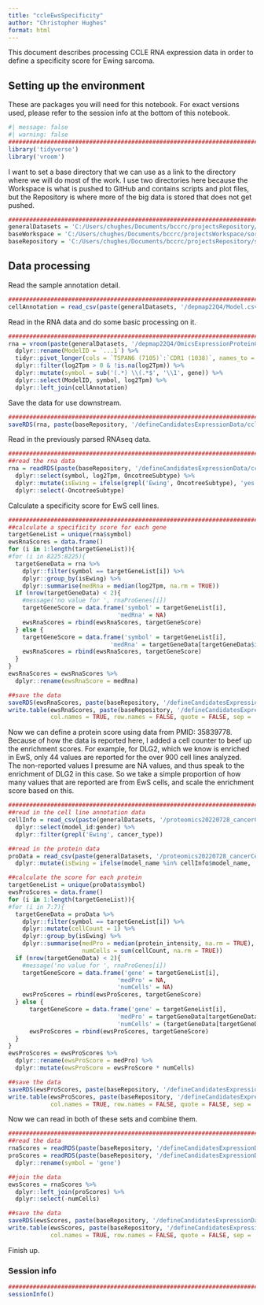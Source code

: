 ```yaml
---
title: "ccleEwsSpecificity"
author: "Christopher Hughes"
format: html
---
```


This document describes processing CCLE RNA expression data in order to define a specificity score for Ewing sarcoma. 

## Setting up the environment

These are packages you will need for this notebook. For exact versions used, please refer to the session info at the bottom of this notebook.

```r
#| message: false
#| warning: false
##########################################################################################
library('tidyverse')
library('vroom')
```

I want to set a base directory that we can use as a link to the directory where we will do most of the work. I use two directories here because the Workspace is what is pushed to GitHub and contains scripts and plot files, but the Repository is where more of the big data is stored that does not get pushed.

```r
##########################################################################################
generalDatasets = 'C:/Users/chughes/Documents/bccrc/projectsRepository/generalDatasets'
baseWorkspace = 'C:/Users/chughes/Documents/bccrc/projectsWorkspace/sorensenLab/relatedToEwsCrisprManuscript'
baseRepository = 'C:/Users/chughes/Documents/bccrc/projectsRepository/sorensenLab/relatedToEwsCrisprManuscript'
```

## Data processing

Read the sample annotation detail.

```r
##########################################################################################
cellAnnotation = read_csv(paste(generalDatasets, '/depmap22Q4/Model.csv', sep = ''), show_col_types = FALSE)
```

Read in the RNA data and do some basic processing on it.

```r
##########################################################################################
rna = vroom(paste(generalDatasets, '/depmap22Q4/OmicsExpressionProteinCodingGenesTPMLogp1.csv', sep = ''), show_col_types = FALSE) %>%
  dplyr::rename(ModelID = `...1`) %>% 
  tidyr::pivot_longer(cols = `TSPAN6 (7105)`:`CDR1 (1038)`, names_to = 'gene', values_to = 'log2Tpm') %>%
  dplyr::filter(log2Tpm > 0 & !is.na(log2Tpm)) %>%
  dplyr::mutate(symbol = sub('(.*) \\(.*$', '\\1', gene)) %>%
  dplyr::select(ModelID, symbol, log2Tpm) %>%
  dplyr::left_join(cellAnnotation)
```

Save the data for use downstream.

```r
##########################################################################################
saveRDS(rna, paste(baseRepository, '/defineCandidatesExpressionData/ccleDepMapRnaseq/dataset_ccle22Q4Parsed.rds', sep = ''))
```

Read in the previously parsed RNAseq data.

```r
##########################################################################################
##read the rna data
rna = readRDS(paste(baseRepository, '/defineCandidatesExpressionData/ccleDepMapRnaseq/dataset_ccle22Q4Parsed.rds', sep = '')) %>%
  dplyr::select(symbol, log2Tpm, OncotreeSubtype) %>%
  dplyr::mutate(isEwing = ifelse(grepl('Ewing', OncotreeSubtype), 'yes', 'no')) %>%
  dplyr::select(-OncotreeSubtype)
```

Calculate a specificity score for EwS cell lines.

```r
##########################################################################################
##calculate a specificity score for each gene
targetGeneList = unique(rna$symbol)
ewsRnaScores = data.frame()
for (i in 1:length(targetGeneList)){
#for (i in 8225:8225){
  targetGeneData = rna %>%
    dplyr::filter(symbol == targetGeneList[i]) %>%
    dplyr::group_by(isEwing) %>%
    dplyr::summarise(medRna = median(log2Tpm, na.rm = TRUE))
  if (nrow(targetGeneData) < 2){
    #message('no value for ', rnaProGenes[i])
    targetGeneScore = data.frame('symbol' = targetGeneList[i],
                               'medRna' = NA)
    ewsRnaScores = rbind(ewsRnaScores, targetGeneScore)
  } else {
    targetGeneScore = data.frame('symbol' = targetGeneList[i],
                             'medRna' = targetGeneData[targetGeneData$isEwing == 'yes', 'medRna'] - targetGeneData[targetGeneData$isEwing == 'no', 'medRna'])
    ewsRnaScores = rbind(ewsRnaScores, targetGeneScore)
  }
}
ewsRnaScores = ewsRnaScores %>%
  dplyr::rename(ewsRnaScore = medRna)

##save the data
saveRDS(ewsRnaScores, paste(baseRepository, '/defineCandidatesExpressionData/ccleDepMapRnaseq/dataset_ccle22Q4ParsedScored.rds', sep = ''))
write.table(ewsRnaScores, paste(baseRepository, '/defineCandidatesExpressionData/ccleDepMapRnaseq/dataset_ccle22Q4ParsedScored.tsv', sep = ''),
            col.names = TRUE, row.names = FALSE, quote = FALSE, sep = '\t')
```

Now we can define a protein score using data from PMID: 35839778. Because of how the data is reported here, I added a cell counter to beef up the enrichment scores. For example, for DLG2, which we know is enriched in EwS, only 44 values are reported for the over 900 cell lines analyzed. The non-reported values I presume are NA values, and thus speak to the enrichment of DLG2 in this case. So we take a simple proportion of how many values that are reported are from EwS cells, and scale the enrichment score based on this. 

```r
##########################################################################################
##read in the cell line annotation data
cellInfo = read_csv(paste(generalDatasets, '/proteomics20220728_cancerCellLineMapsPmid35839778/model_list_20220628.csv', sep = ''), show_col_types = FALSE) %>%
  dplyr::select(model_id:gender) %>%
  dplyr::filter(grepl('Ewing', cancer_type))

##read in the protein data
proData = read_csv(paste(generalDatasets, '/proteomics20220728_cancerCellLineMapsPmid35839778/proteomics_all_20220713.csv', sep = ''), show_col_types = FALSE) %>%
  dplyr::mutate(isEwing = ifelse(model_name %in% cellInfo$model_name, 'yes', 'no'))

##calculate the score for each protein
targetGeneList = unique(proData$symbol)
ewsProScores = data.frame()
for (i in 1:length(targetGeneList)){
#for (i in 7:7){
  targetGeneData = proData %>%
    dplyr::filter(symbol == targetGeneList[i]) %>%
    dplyr::mutate(cellCount = 1) %>%
    dplyr::group_by(isEwing) %>%
    dplyr::summarise(medPro = median(protein_intensity, na.rm = TRUE),
                     numCells = sum(cellCount, na.rm = TRUE))
  if (nrow(targetGeneData) < 2){
    #message('no value for ', rnaProGenes[i])
    targetGeneScore = data.frame('gene' = targetGeneList[i],
                               'medPro' = NA,
                               'numCells' = NA)
    ewsProScores = rbind(ewsProScores, targetGeneScore)
  } else {
      targetGeneScore = data.frame('gene' = targetGeneList[i],
                               'medPro' = targetGeneData[targetGeneData$isEwing == 'yes', 'medPro'] - targetGeneData[targetGeneData$isEwing == 'no', 'medPro'],
                               'numCells' = (targetGeneData[targetGeneData$isEwing == 'yes', 'numCells'] / sum(targetGeneData$numCells, na.rm = TRUE)) * 10)
      ewsProScores = rbind(ewsProScores, targetGeneScore)
  }
}
ewsProScores = ewsProScores %>%
  dplyr::rename(ewsProScore = medPro) %>%
  dplyr::mutate(ewsProScore = ewsProScore * numCells)

##save the data
saveRDS(ewsProScores, paste(baseRepository, '/defineCandidatesExpressionData/ccleDepMapRnaseq/dataset_proteomicsEwsSpecificity.rds', sep = ''))
write.table(ewsProScores, paste(baseRepository, '/defineCandidatesExpressionData/ccleDepMapRnaseq/dataset_proteomicsEwsSpecificity.tsv', sep = ''),
            col.names = TRUE, row.names = FALSE, quote = FALSE, sep = '\t')
```

Now we can read in both of these sets and combine them.

```r
##########################################################################################
##read the data
rnaScores = readRDS(paste(baseRepository, '/defineCandidatesExpressionData/ccleDepMapRnaseq/dataset_ccle22Q4ParsedScored.rds', sep = ''))
proScores = readRDS(paste(baseRepository, '/defineCandidatesExpressionData/ccleDepMapRnaseq/dataset_proteomicsEwsSpecificity.rds', sep = '')) %>%
  dplyr::rename(symbol = 'gene')

##join the data
ewsScores = rnaScores %>%
  dplyr::left_join(proScores) %>%
  dplyr::select(-numCells)

##save the data
saveRDS(ewsScores, paste(baseRepository, '/defineCandidatesExpressionData/ccleDepMapRnaseq/dataset_rnaAndProteinSpecificityScores.rds', sep = ''))
write.table(ewsScores, paste(baseRepository, '/defineCandidatesExpressionData/ccleDepMapRnaseq/dataset_rnaAndProteinSpecificityScores.tsv', sep = ''),
            col.names = TRUE, row.names = FALSE, quote = FALSE, sep = '\t')
```

Finish up.

### Session info

```r
##########################################################################################
sessionInfo()
```
